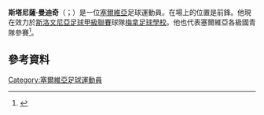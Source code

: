 {{noteTA
|G1=Football
|G2=uefa
}}

'''斯塔尼薩·曼迪奇'''（{{lang-sr|Staniša Mandić}}；{{bd|1995年|1月27日}}）是一位[[塞爾維亞|塞爾維亞]]足球運動員。在場上的位置是前鋒。他現在效力於[[斯洛文尼亞足球甲級聯賽|斯洛文尼亞足球甲級聯賽]]球隊[[梅拿足球學校|梅拿足球學校]]。他也代表塞爾維亞各級國青隊參賽<ref>{{Cite web | url=http://www.b92.net/sport/fudbal/vesti.php?yyyy=2014&mm=07&dd=26&nav_id=881235 | title=Kako je Mandić srušio Bugare | language=sr | publisher=b92.net | date=26 July 2014 | accessdate=1 September 2014 | archive-date=2019-06-29 | archive-url=https://web.archive.org/web/20190629154930/https://www.b92.net/sport/fudbal/vesti.php?yyyy=2014&mm=07&dd=26&nav_id=881235 | dead-url=no }}</ref>。

==參考資料==
{{Reflist}}

{{DEFAULTSORT: Mandić, Staniša}}
[[Category:塞爾維亞足球運動員|Category:塞爾維亞足球運動員]]

{{Sport-bio-stub}}